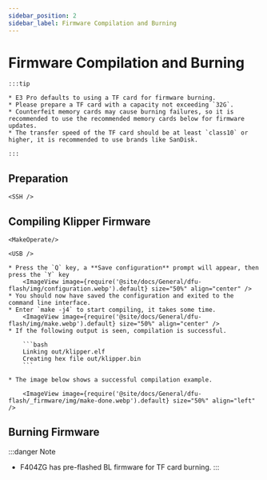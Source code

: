 ```yaml
---
sidebar_position: 2
sidebar_label: Firmware Compilation and Burning
---
```




# Firmware Compilation and Burning

    :::tip

    * E3 Pro defaults to using a TF card for firmware burning.
    * Please prepare a TF card with a capacity not exceeding `32G`.
    * Counterfeit memory cards may cause burning failures, so it is recommended to use the recommended memory cards below for firmware updates.
    * The transfer speed of the TF card should be at least `class10` or higher, it is recommended to use brands like SanDisk.

    :::



## Preparation

    <SSH />

## Compiling Klipper Firmware

    <MakeOperate/>

    <USB />

    * Press the `Q` key, a **Save configuration** prompt will appear, then press the `Y` key
        <ImageView image={require('@site/docs/General/dfu-flash/img/configuration.webp').default} size="50%" align="center" />
    * You should now have saved the configuration and exited to the command line interface.
    * Enter `make -j4` to start compiling, it takes some time.
        <ImageView image={require('@site/docs/General/dfu-flash/img/make.webp').default} size="50%" align="center" />
    * If the following output is seen, compilation is successful.

        ```bash
        Linking out/klipper.elf
        Creating hex file out/klipper.bin
        ```

    * The image below shows a successful compilation example.

        <ImageView image={require('@site/docs/General/dfu-flash/_firmware/img/make-done.webp').default} size="50%" align="left" />

## Burning Firmware

:::danger Note
* F404ZG has pre-flashed BL firmware for TF card burning.
:::

    <TF />
